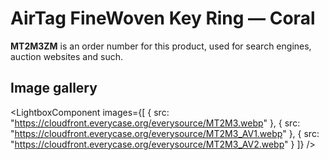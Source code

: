 
# AirTag FineWoven Key Ring — Coral

<Callout type='info' emoji='👉🏻'>**MT2M3ZM** is an order number for this product, used for search engines, auction websites and such.</Callout>

## Image gallery

<LightboxComponent
    images={[
      {
        src: "https://cloudfront.everycase.org/everysource/MT2M3.webp"
      },
      {
        src: "https://cloudfront.everycase.org/everysource/MT2M3_AV1.webp"
      },
      {
        src: "https://cloudfront.everycase.org/everysource/MT2M3_AV2.webp"
      }
    ]}
  />
